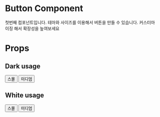 
<Meta title="Button" component={Button} />

# Button Component

첫번째 컴포넌트입니다.
테마와 사이즈를 이용해서 버튼을 만들 수 있습니다.
커스터마이징 해서 확장성을 높여보세요

# Props

<Props of={Button} />

## Dark usage

<Preview>
  <Story name="Dark Button">
    <Button size="small" color="dark" onClick={action("클릭 이벤트")}>
      스몰
    </Button>
    <Button color="dark" onClick={action("클릭 이벤트")}>
      미디엄
    </Button>
  </Story>
</Preview>

## White usage

<Preview>
  <Story name="White Button">
    <Button size="small" color="white" onClick={action("클릭 이벤트")}>
      스몰
    </Button>
    <Button color="white" onClick={action("클릭 이벤트")}>
      미디엄
    </Button>
  </Story>
</Preview>
